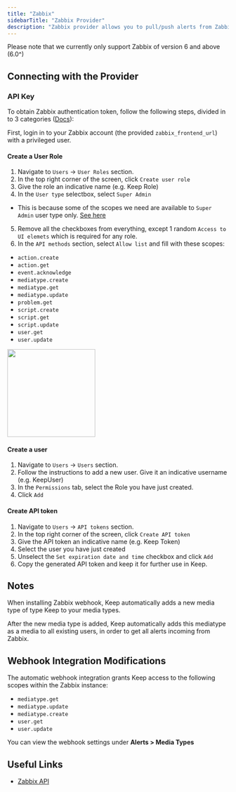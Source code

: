 ```yaml
---
title: "Zabbix"
sidebarTitle: "Zabbix Provider"
description: "Zabbix provider allows you to pull/push alerts from Zabbix"
---
```


<Warning>
  Please note that we currently only support Zabbix of version 6 and above
  (6.0^)
</Warning>

<AutoGeneratedSnippet />

## Connecting with the Provider

### API Key

To obtain Zabbix authentication token, follow the following steps, divided in to 3 categories ([Docs](https://www.zabbix.com/documentation/current/en/manual/web_interface/frontend_sections/users/api_tokens)):

First, login in to your Zabbix account (the provided `zabbix_frontend_url`) with a privileged user.

#### Create a User Role

1. Navigate to `Users` -> `User Roles` section.
2. In the top right corner of the screen, click `Create user role`
3. Give the role an indicative name (e.g. Keep Role)
4. In the `User type` selectbox, select `Super Admin`

- This is because some of the scopes we need are available to `Super Admin` user type only. [See here](https://www.zabbix.com/documentation/current/en/manual/api/reference/mediatype/create)

5. Remove all the checkboxes from everything, except 1 random `Access to UI elemets` which is required for any role.
6. In the `API methods` section, select `Allow list` and fill with these scopes:
- `action.create`
- `action.get`
- `event.acknowledge`
- `mediatype.create`
- `mediatype.get`
- `mediatype.update`
- `problem.get`
- `script.create`
- `script.get`
- `script.update`
- `user.get`
- `user.update`

<img height="200" src="/images/zabbix_role.png" />


#### Create a user

1. Navigate to `Users` -> `Users` section.
2. Follow the instructions to add a new user. Give it an indicative username (e.g. KeepUser)
3. In the `Permissions` tab, select the Role you have just created.
4. Click `Add`

#### Create API token

1. Navigate to `Users` -> `API tokens` section.
2. In the top right corner of the screen, click `Create API token`
3. Give the API token an indicative name (e.g. Keep Token)
4. Select the user you have just created
5. Unselect the `Set expiration date and time` checkbox and click `Add`
6. Copy the generated API token and keep it for further use in Keep.

## Notes

<Note>
  When installing Zabbix webhook, Keep automatically adds a new media type of
  type Keep to your media types.

  After the new media type is added, Keep
  automatically adds this mediatype as a media to all existing users, in order
  to get all alerts incoming from Zabbix.
</Note>

## Webhook Integration Modifications

The automatic webhook integration grants Keep access to the following scopes within the Zabbix instance:
- `mediatype.get`
- `mediatype.update`
- `mediatype.create`
- `user.get`
- `user.update`

You can view the webhook settings under **Alerts > Media Types**

## Useful Links

- [Zabbix API](https://www.zabbix.com/documentation/current/en/manual/api)
